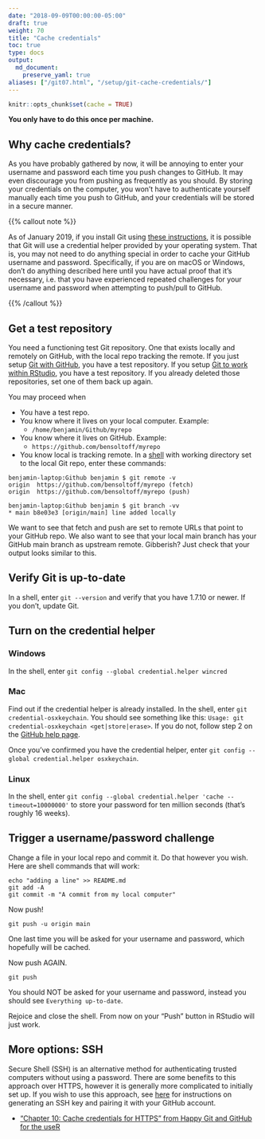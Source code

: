 ```yaml
---
date: "2018-09-09T00:00:00-05:00"
draft: true
weight: 70
title: "Cache credentials"
toc: true
type: docs
output:
  md_document:
    preserve_yaml: true
aliases: ["/git07.html", "/setup/git-cache-credentials/"]
---
```


```r
knitr::opts_chunk$set(cache = TRUE)
```

**You only have to do this once per machine.**

## Why cache credentials?

As you have probably gathered by now, it will be annoying to enter your username and password each time you push changes to GitHub. It may even discourage you from pushing as frequently as you should. By storing your credentials on the computer, you won't have to authenticate yourself manually each time you push to GitHub, and your credentials will be stored in a secure manner.

{{% callout note %}}

As of January 2019, if you install Git using [these instructions](/setup/git/), it is possible that Git will use a credential helper provided by your operating system. That is, you may not need to do anything special in order to cache your GitHub username and password. Specifically, if you are on macOS or Windows, don’t do anything described here until you have actual proof that it’s necessary, i.e. that you have experienced repeated challenges for your username and password when attempting to push/pull to GitHub.

{{% /callout %}}

## Get a test repository

You need a functioning test Git repository. One that exists locally and remotely on GitHub, with the local repo tracking the remote. If you just setup [Git with GitHub](/setup/github/), you have a test repository. If you setup [Git to work within RStudio](/setup/git-with-rstudio/), you have a test repository. If you already deleted those repositories, set one of them back up again.

You may proceed when

* You have a test repo.
* You know where it lives on your local computer. Example:
    * `/home/benjamin/Github/myrepo`
* You know where it lives on GitHub. Example:
    * `https://github.com/bensoltoff/myrepo`
* You know local is tracking remote. In a [shell](/setup/shell/) with working directory set to the local Git repo, enter these commands:

```
benjamin-laptop:Github benjamin $ git remote -v
origin  https://github.com/bensoltoff/myrepo (fetch)
origin  https://github.com/bensoltoff/myrepo (push)

benjamin-laptop:Github benjamin $ git branch -vv
* main b8e03e3 [origin/main] line added locally
```

We want to see that fetch and push are set to remote URLs that point to your GitHub repo. We also want to see that your local main branch has your GitHub main branch as upstream remote. Gibberish? Just check that your output looks similar to this.

## Verify Git is up-to-date

In a shell, enter `git --version` and verify that you have 1.7.10 or newer. If you don't, update Git.

## Turn on the credential helper

### Windows

In the shell, enter `git config --global credential.helper wincred`

### Mac

Find out if the credential helper is already installed. In the shell, enter `git credential-osxkeychain`. You should see something like this: `Usage: git credential-osxkeychain <get|store|erase>`. If you do not, follow step 2 on the [GitHub help page](https://help.github.com/articles/caching-your-github-password-in-git/#platform-mac).

Once you’ve confirmed you have the credential helper, enter `git config --global credential.helper osxkeychain`.

### Linux

In the shell, enter `git config --global credential.helper 'cache --timeout=10000000'` to store your password for ten million seconds (that's roughly 16 weeks).

## Trigger a username/password challenge

Change a file in your local repo and commit it. Do that however you wish. Here are shell commands that will work:

```
echo "adding a line" >> README.md
git add -A
git commit -m "A commit from my local computer"
```

Now push!

```
git push -u origin main
```

One last time you will be asked for your username and password, which hopefully will be cached.

Now push AGAIN.

```
git push
```

You should NOT be asked for your username and password, instead you should see `Everything up-to-date`.

Rejoice and close the shell. From now on your "Push" button in RStudio will just work.

## More options: SSH

Secure Shell (SSH) is an alternative method for authenticating trusted computers without using a password. There are some benefits to this approach over HTTPS, however it is generally more complicated to initially set up. If you wish to use this approach, see [here](https://help.github.com/articles/generating-an-ssh-key/) for instructions on generating an SSH key and pairing it with your GitHub account.


<!-- ## Acknowledgments -->

<!-- ```{r child = here::here("R", "_ack_stat545.Rmd")} -->
<!-- ``` -->


* ["Chapter 10: Cache credentials for HTTPS" from Happy Git and GitHub for the useR](https://happygitwithr.com/credential-caching.html)
